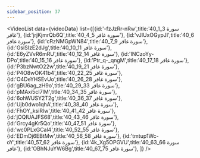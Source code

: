 ```yaml
---
sidebar_position: 37
---
```


<VideoList data={videoData} list={[{id:'-fzJzRr-nRw',title:'40_1_3 سورة غافر'},
{id:'jrjKjmrQb6Q',title:'40_4_5 سورة غافر'},
{id:'vJlUxOGypJI',title:'40_6 سورة غافر'},
{id:'cRzNMGpWN84',title:'40_7_9 سورة غافر'},
{id:'GsiSIzE2dJg',title:'40_10_11 سورة غافر'},
{id:'E6yZVvR6mRU',title:'40_12_14 سورة غافر'},
{id:'INCzoYy-DPo',title:'40_15_16 سورة غافر'},
{id:'Ptr_q-_qngM',title:'40_17_18 سورة غافر'},
{id:'P3bzNwtO22w',title:'40_19_21 سورة غافر'},
{id:'P4O8wOK41b4',title:'40_22_25 سورة غافر'},
{id:'O4DeYHSEvUo',title:'40_26_28 سورة غافر'},
{id:'gBU6ag_zH9o',title:'40_29_33 سورة غافر'},
{id:'pMAxi5cI7IM',title:'40_34_35 سورة غافر'},
{id:'6ohWUSY2T2g',title:'40_36_37 سورة غافر'},
{id:'Ujb0dwo1qhA',title:'40_38_40 سورة غافر'},
{id:'FhOY_ksiRlw',title:'40_41_42 سورة غافر'},
{id:'jOQIUAJFS68',title:'40_43_46 سورة غافر'},
{id:'Grcy4gKr5Qo',title:'40_47_51 سورة غافر'},
{id:'wc0PLxGCal4',title:'40_52_55 سورة غافر'},
{id:'EDmDj6EBtMw',title:'40_56_58 سورة غافر'},
{id:'tmtup1Wc-oY',title:'40_57_62 سورة غافر'},
{id:'4k_Xg5OPGVU',title:'40_63_66 سورة غافر'},
{id:'OBhNJuYW6Bg',title:'40_67_75 سورة غافر'},
]}
/>
